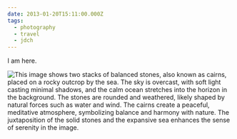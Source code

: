 ```yaml
---
date: 2013-01-20T15:11:00.000Z
tags:
  - photography
  - travel
  - jdch
---
```

I am here.

![This image shows two stacks of balanced stones, also known as cairns, placed on a rocky outcrop by the sea. The sky is overcast, with soft light casting minimal shadows, and the calm ocean stretches into the horizon in the background. The stones are rounded and weathered, likely shaped by natural forces such as water and wind. The cairns create a peaceful, meditative atmosphere, symbolizing balance and harmony with nature. The juxtaposition of the solid stones and the expansive sea enhances the sense of serenity in the image.](/assets/photos/20130120-IMG_5955.jpg)
